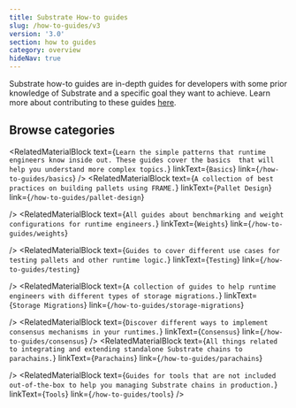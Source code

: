 ```yaml
---
title: Substrate How-to guides
slug: /how-to-guides/v3
version: '3.0' 
section: how to guides
category: overview
hideNav: true
---
```


Substrate how-to guides are in-depth guides for developers with some prior knowledge of Substrate and a 
specific goal they want to achieve. Learn more about contributing to these guides [here](/v3/contribute/templates).

## Browse categories

<RelatedMaterialBlock
  text={`Learn the simple patterns that runtime engineers know inside out. These guides cover the basics 
  that will help you understand more complex topics.`}
  linkText={`Basics`}
  link={`/how-to-guides/basics`}
  />
<RelatedMaterialBlock
  text={`A collection of best practices on building pallets using FRAME.`}
  linkText={`Pallet Design`}
  link={`/how-to-guides/pallet-design`}
  
/>
<RelatedMaterialBlock
  text={`All guides about benchmarking and weight configurations for runtime engineers.`}
  linkText={`Weights`}
  link={`/how-to-guides/weights`}
  
/>
<RelatedMaterialBlock
  text={`Guides to cover different use cases for testing pallets and other runtime logic.`}
  linkText={`Testing`}
  link={`/how-to-guides/testing`}
  
/>
<RelatedMaterialBlock
  text={`A collection of guides to help runtime engineers with different types of storage migrations.`}
  linkText={`Storage Migrations`}
  link={`/how-to-guides/storage-migrations`}
  
/>
<RelatedMaterialBlock
  text={`Discover different ways to implement consensus mechanisms in your runtimes.`}
  linkText={`Consensus`}
  link={`/how-to-guides/consensus`}
/>
<RelatedMaterialBlock
  text={`All things related to integrating and extending standalone Substrate chains to parachains.`}
  linkText={`Parachains`}
  link={`/how-to-guides/parachains`}
  
/>
<RelatedMaterialBlock
  text={`Guides for tools that are not included out-of-the-box to help you managing Substrate chains in production.`}
  linkText={`Tools`}
  link={`/how-to-guides/tools`}
/>